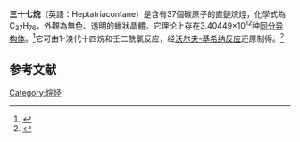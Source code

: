 {{Chembox
| Name = 
| NameEn = 
| ImageFile = Heptatriacontane.png
| ImageFile2 = Heptatriacontane3D.png
| IUPACName = 
| IUPACNameZh = 
| OtherNames = 正三十七烷
| Section1 = {{Chembox Identifiers
|   CASNo = 7194-84-5
|   CASNo_Ref = {{cascite|correct|CAS}}
|   PubChem = 
|   SMILES = CCCCCCCCCCCCCCCCCCCCCCCCCCCCCCCCCCCCC }}
| Section2 = {{Chembox Properties
| C=37 | H=76
|   Appearance = 晶体
|   Density = 
|   MeltingPt = {{convert|77|C|K}}<ref name=Yaws>C. L. Yaws: Thermophysical Properties of Chemicals and Hydrocarbons. 2. Auflage. Elsevier 2008, ISBN 978-0-8155-1596-8, S. 94.</ref>
|   BoilingPt = {{convert|504|C|K}}<ref name=Yaws /><br>{{convert|505|C|K}}<ref>"PhysProp" data were obtained from Syracuse Research Corporation of Syracuse, New York (US). Retrieved from SciFinder. [2020-11-06]</ref>
|   Solubility =  }}
| Section3 = {{Chembox Hazards
|   MainHazards = 
|   FlashPt = 
|   Autoignition =  }}
}}
'''三十七烷'''（英語：Heptatriacontane）是含有37個碳原子的直鏈烷烴，化學式為C<sub>37</sub>H<sub>76</sub>，外觀為無色、透明的蠟狀晶體。它理论上存在3.40449×10<sup>12</sup>种[[同分异构体|同分异构体]]。<ref>{{cite web|url=http://www.vias.org/genchem/orgcomp_alkanes_list.html|title=List of Alkanes|author=Hans Lohninger|date=2011-05-20|accessdate=2020-11-06|publisher=VIAS Library - General Chemistry|archive-date=2020-05-27|archive-url=https://web.archive.org/web/20200527084244/http://www.vias.org/genchem/orgcomp_alkanes_list.html|dead-url=no}}</ref>它可由1-溴代十四烷和壬二酰氯反应，经[[沃尔夫-基希纳反应|沃尔夫-基希纳反应]]还原制得。<ref>{{cite journal|journal=Polymer Journal|volume=14|issue=6|issn=0032-3896|date=1982-06|pages=441–456|doi=10.1295/polymj.14.441|url=http://www.nature.com/doifinder/10.1295/polymj.14.441|title=Thermal Behavior of n-Alkanes from n-C32H66 to n-C80H162, Synthesized with Attention Paid to High Purity|accessdate=2020-11-06|author=Kanichiro Takamizawa, Yoshihiro Ogawa, Tomo-o Oyama}}</ref>

==参考文献==
{{reflist}}

{{烷烃}}
{{有机化合物小作品}}
[[Category:烷烃|Category:烷烃]]